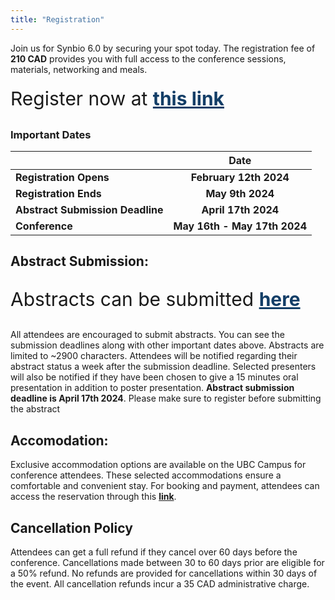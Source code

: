 ```yaml
---
title: "Registration"
---
```

Join us for Synbio 6.0 by securing your spot today. The registration fee of **210 CAD** provides you with full access to the conference sessions, materials, networking and meals.

<div class="center-text">
<p style="margin-top: 20px; font-size: 30px;">
    Register now at 
    <a href="https://ubc.ungerboeck.net/prod/emc00/register.aspx?aat=4f574970714f535370316839566d35425736627675624766354b7737395a4364592b443268586d796e396b3d" style="color: #133E67; font-weight: bold;">
        this link
    </a>
</p>
</div>

::: center-text
<h3>Important Dates</h3>

|                                  |             Date             |
|----------------------------------|:----------------------------:|
| **Registration Opens**           |    **February 12th 2024**    |
| **Registration Ends**            |       **May 9th 2024**       |
| **Abstract Submission Deadline** |     **April 17th 2024**      |
| **Conference**                   | **May 16th - May 17th 2024** |
:::


## Abstract Submission:

<div class="center-text" style="font-size: 30px;">

Abstracts can be submitted  <a href="https://forms.gle/ZpVNQsiWAWdBJN4f9" style="color: #133E67; font-weight: bold; "> here </a>
</div>

All attendees are encouraged to submit abstracts. You can see the submission deadlines along with other important dates above. Abstracts are limited to \~2900 characters. Attendees will be notified regarding their abstract status a week after the submission deadline. Selected presenters will also be notified if they have been chosen to give a 15 minutes oral presentation in addition to poster presentation. **Abstract submission deadline is April 17th 2024**. Please make sure to register before submitting the abstract


## Accomodation:

Exclusive accommodation options are available on the UBC Campus for conference attendees. These selected accommodations ensure a comfortable and convenient stay. For booking and payment, attendees can access the reservation through this **[link](https://reserve.suitesatubc.com/vancouver/availability.asp?hotelCode=%2A&startDate=05%2F15%2F2024&endDate=05%2F18%2F2024&adults=1&children=&rooms=1&requesttype=invBlockCode&code=G240515B%20)**.

## Cancellation Policy

Attendees can get a full refund if they cancel over 60 days before the conference. Cancellations made between 30 to 60 days prior are eligible for a 50% refund. No refunds are provided for cancellations within 30 days of the event. All cancellation refunds incur a 35 CAD administrative charge. 